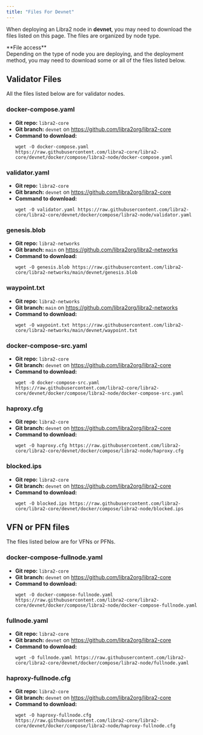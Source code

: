 ```yaml
---
title: "Files For Devnet"
---
```



When deploying an Libra2 node in **devnet**, you may need to download the files listed on this page. The files are
organized by node type.

<Aside type="note">
  **File access**<br />
  Depending on the type of node you are deploying, and the deployment method, you may need to download some
  or all of the files listed below.
</Aside>

## Validator Files

All the files listed below are for validator nodes.

### docker-compose.yaml

- **Git repo:** `libra2-core`
- **Git branch:** `devnet` on https://github.com/libra2org/libra2-core
- **Command to download:**
  ```shellscript filename="Terminal"
  wget -O docker-compose.yaml https://raw.githubusercontent.com/libra2-core/libra2-core/devnet/docker/compose/libra2-node/docker-compose.yaml
  ```

### validator.yaml

- **Git repo:** `libra2-core`
- **Git branch:** `devnet` on https://github.com/libra2org/libra2-core
- **Command to download:**
  ```shellscript filename="Terminal"
  wget -O validator.yaml https://raw.githubusercontent.com/libra2-core/libra2-core/devnet/docker/compose/libra2-node/validator.yaml
  ```

### genesis.blob

- **Git repo:** `libra2-networks`
- **Git branch:** `main` on https://github.com/libra2org/libra2-networks
- **Command to download:**
  ```shellscript filename="Terminal"
  wget -O genesis.blob https://raw.githubusercontent.com/libra2-core/libra2-networks/main/devnet/genesis.blob
  ```

### waypoint.txt

- **Git repo:** `libra2-networks`
- **Git branch:** `main` on https://github.com/libra2org/libra2-networks
- **Command to download:**
  ```shellscript filename="Terminal"
  wget -O waypoint.txt https://raw.githubusercontent.com/libra2-core/libra2-networks/main/devnet/waypoint.txt
  ```

### docker-compose-src.yaml

- **Git repo:** `libra2-core`
- **Git branch:** `devnet` on https://github.com/libra2org/libra2-core
- **Command to download:**
  ```shellscript filename="Terminal"
  wget -O docker-compose-src.yaml https://raw.githubusercontent.com/libra2-core/libra2-core/devnet/docker/compose/libra2-node/docker-compose-src.yaml
  ```

### haproxy.cfg

- **Git repo:** `libra2-core`
- **Git branch:** `devnet` on https://github.com/libra2org/libra2-core
- **Command to download:**
  ```shellscript filename="Terminal"
  wget -O haproxy.cfg https://raw.githubusercontent.com/libra2-core/libra2-core/devnet/docker/compose/libra2-node/haproxy.cfg
  ```

### blocked.ips

- **Git repo:** `libra2-core`
- **Git branch:** `devnet` on https://github.com/libra2org/libra2-core
- **Command to download:**
  ```shellscript filename="Terminal"
  wget -O blocked.ips https://raw.githubusercontent.com/libra2-core/libra2-core/devnet/docker/compose/libra2-node/blocked.ips
  ```

## VFN or PFN files

The files listed below are for VFNs or PFNs.

### docker-compose-fullnode.yaml

- **Git repo:** `libra2-core`
- **Git branch:** `devnet` on https://github.com/libra2org/libra2-core
- **Command to download:**
  ```shellscript filename="Terminal"
  wget -O docker-compose-fullnode.yaml https://raw.githubusercontent.com/libra2-core/libra2-core/devnet/docker/compose/libra2-node/docker-compose-fullnode.yaml
  ```

### fullnode.yaml

- **Git repo:** `libra2-core`
- **Git branch:** `devnet` on https://github.com/libra2org/libra2-core
- **Command to download:**
  ```shellscript filename="Terminal"
  wget -O fullnode.yaml https://raw.githubusercontent.com/libra2-core/libra2-core/devnet/docker/compose/libra2-node/fullnode.yaml
  ```

### haproxy-fullnode.cfg

- **Git repo:** `libra2-core`
- **Git branch:** `devnet` on https://github.com/libra2org/libra2-core
- **Command to download:**
  ```shellscript filename="Terminal"
  wget -O haproxy-fullnode.cfg https://raw.githubusercontent.com/libra2-core/libra2-core/devnet/docker/compose/libra2-node/haproxy-fullnode.cfg
  ```
